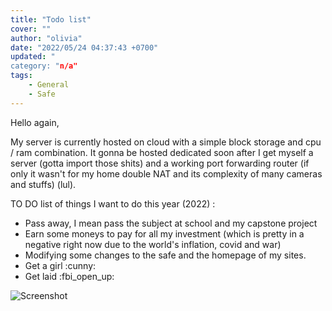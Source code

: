 ```yaml
---
title: "Todo list"
cover: ""
author: "olivia"
date: "2022/05/24 04:37:43 +0700"
updated: "
category: "n/a"
tags:
    - General
    - Safe
---
```


Hello again,

My server is currently hosted on cloud with a simple block storage and cpu / ram combination. 
It gonna be hosted dedicated soon after I get myself a server (gotta import those shits) and a working port forwarding router (if only it wasn't for my home double NAT and its complexity of many cameras and stuffs) (lul).

TO DO list of things I want to do this year (2022) : 
  - Pass away, I mean pass the subject at school and my capstone project
  - Earn some moneys to pay for all my investment (which is pretty in a negative right now due to the world's inflation, covid and war)
  - Modifying some changes to the safe and the homepage of my sites.
  - Get a girl :cunny:
  - Get laid :fbi_open_up:

![Screenshot](./fbi-open-up.png)
